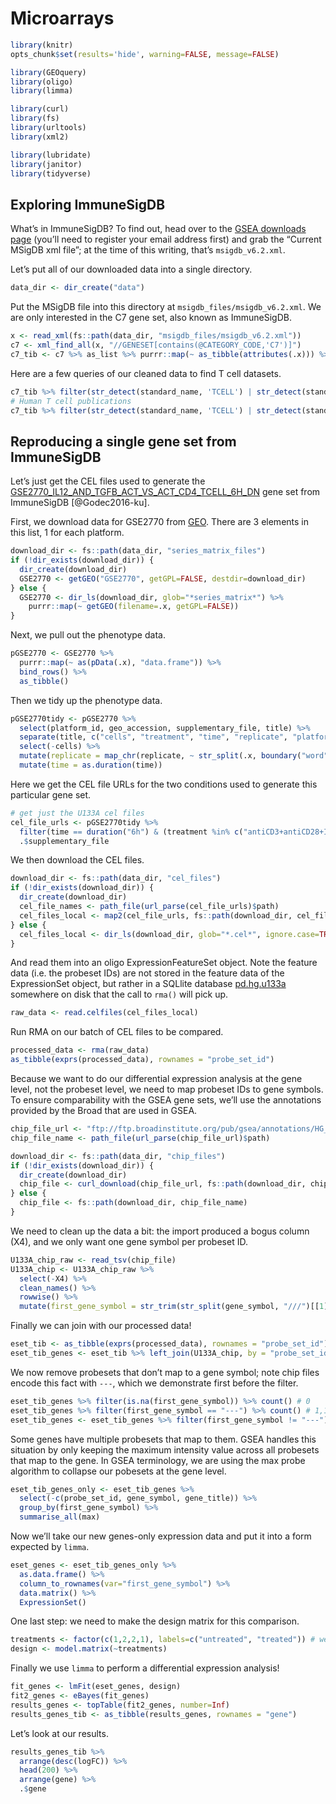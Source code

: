 # Microarrays {#microarrays}

```r
library(knitr)
opts_chunk$set(results='hide', warning=FALSE, message=FALSE)
```

```r
library(GEOquery)
library(oligo)
library(limma)

library(curl)
library(fs)
library(urltools)
library(xml2)

library(lubridate)
library(janitor)
library(tidyverse)
```

## Exploring ImmuneSigDB

What's in ImmuneSigDB? To find out, head over to the [GSEA downloads page](http://software.broadinstitute.org/gsea/downloads.jsp) (you'll need to register your email address first) and grab the "Current MSigDB xml file"; at the time of this writing, that's `msigdb_v6.2.xml`.

Let's put all of our downloaded data into a single directory.

```r
data_dir <- dir_create("data")
```

Put the MSigDB file into this directory at `msigdb_files/msigdb_v6.2.xml`. We are only interested in the C7 gene set, also known as ImmuneSigDB.

```r
x <- read_xml(fs::path(data_dir, "msigdb_files/msigdb_v6.2.xml"))
c7 <- xml_find_all(x, "//GENESET[contains(@CATEGORY_CODE,'C7')]")
c7_tib <- c7 %>% as_list %>% purrr::map(~ as_tibble(attributes(.x))) %>% bind_rows %>% clean_names
```

Here are a few queries of our cleaned data to find T cell datasets.

```r
c7_tib %>% filter(str_detect(standard_name, 'TCELL') | str_detect(standard_name, 'CD3') | str_detect(standard_name, 'CD4') | str_detect(standard_name, 'CD8')) %>% group_by(organism) %>% count() # Homo sapiens 612, Mus musculus 1124
# Human T cell publications
c7_tib %>% filter(str_detect(standard_name, 'TCELL') | str_detect(standard_name, 'CD3') | str_detect(standard_name, 'CD4') | str_detect(standard_name, 'CD8')) %>% filter(organism == 'Homo sapiens') %>% group_by(pmid) %>% count() %>% arrange(desc(n))
```

## Reproducing a single gene set from ImmuneSigDB
Let's just get the CEL files used to generate the [GSE2770_IL12_AND_TGFB_ACT_VS_ACT_CD4_TCELL_6H_DN](http://software.broadinstitute.org/gsea/msigdb/geneset_page.jsp?geneSetName=GSE2770_IL12_AND_TGFB_ACT_VS_ACT_CD4_TCELL_6H_DN) gene set from ImmuneSigDB [@Godec2016-ku].

First, we download data for GSE2770 from [GEO](https://www.ncbi.nlm.nih.gov/geo/). There are 3 elements in this list, 1 for each platform.

```r
download_dir <- fs::path(data_dir, "series_matrix_files")
if (!dir_exists(download_dir)) {
  dir_create(download_dir)
  GSE2770 <- getGEO("GSE2770", getGPL=FALSE, destdir=download_dir)
} else {
  GSE2770 <- dir_ls(download_dir, glob="*series_matrix*") %>%
    purrr::map(~ getGEO(filename=.x, getGPL=FALSE))
}
```

Next, we pull out the phenotype data.

```r
pGSE2770 <- GSE2770 %>%
  purrr::map(~ as(pData(.x), "data.frame")) %>%
  bind_rows() %>%
  as_tibble()
```

Then we tidy up the phenotype data.

```r
pGSE2770tidy <- pGSE2770 %>%
  select(platform_id, geo_accession, supplementary_file, title) %>%
  separate(title, c("cells", "treatment", "time", "replicate", "platform"), sep="[_\\(\\)]") %>%
  select(-cells) %>%
  mutate(replicate = map_chr(replicate, ~ str_split(.x, boundary("word"))[[1]][2])) %>%
  mutate(time = as.duration(time))
```

Here we get the CEL file URLs for the two conditions used to generate this particular gene set.

```r
# get just the U133A cel files
cel_file_urls <- pGSE2770tidy %>%
  filter(time == duration("6h") & (treatment %in% c("antiCD3+antiCD28+IL12+TGFbeta", "antiCD3+antiCD28")) & platform == "U133A") %>%
  .$supplementary_file
```

We then download the CEL files.

```r
download_dir <- fs::path(data_dir, "cel_files")
if (!dir_exists(download_dir)) {
  dir_create(download_dir)
  cel_file_names <- path_file(url_parse(cel_file_urls)$path)
  cel_files_local <- map2(cel_file_urls, fs::path(download_dir, cel_file_names), ~ curl_download(.x, .y)) %>% simplify()
} else {
  cel_files_local <- dir_ls(download_dir, glob="*.cel*", ignore.case=TRUE)
}
```

And read them into an oligo ExpressionFeatureSet object. Note the feature data (i.e. the probeset IDs) are not stored in the feature data of the ExpressionSet object, but rather in a SQLlite database [pd.hg.u133a](https://bioconductor.org/packages/release/data/annotation/html/pd.hg.u133a.html) somewhere on disk that the call to `rma()` will pick up.

```r
raw_data <- read.celfiles(cel_files_local)
```

Run RMA on our batch of CEL files to be compared.

```r
processed_data <- rma(raw_data)
as_tibble(exprs(processed_data), rownames = "probe_set_id")
```

Because we want to do our differential expression analysis at the gene level, not the probeset level, we need to map probeset IDs to gene symbols. To ensure comparability with the GSEA gene sets, we'll use the annotations provided by the Broad that are used in GSEA.

```r
chip_file_url <- "ftp://ftp.broadinstitute.org/pub/gsea/annotations/HG_U133A.chip"
chip_file_name <- path_file(url_parse(chip_file_url)$path)

download_dir <- fs::path(data_dir, "chip_files")
if (!dir_exists(download_dir)) {
  dir_create(download_dir)
  chip_file <- curl_download(chip_file_url, fs::path(download_dir, chip_file_name))
} else {
  chip_file <- fs::path(download_dir, chip_file_name)
}
```

We need to clean up the data a bit: the import produced a bogus column (X4), and we only want one gene symbol per probeset ID.

```r
U133A_chip_raw <- read_tsv(chip_file)
U133A_chip <- U133A_chip_raw %>% 
  select(-X4) %>%
  clean_names() %>%
  rowwise() %>%
  mutate(first_gene_symbol = str_trim(str_split(gene_symbol, "///")[[1]][1])) 
```

Finally we can join with our processed data!

```r
eset_tib <- as_tibble(exprs(processed_data), rownames = "probe_set_id")
eset_tib_genes <- eset_tib %>% left_join(U133A_chip, by = "probe_set_id")
```

We now remove probesets that don't map to a gene symbol; note chip files encode this fact with `---`, which we demonstrate first before the filter.

```r
eset_tib_genes %>% filter(is.na(first_gene_symbol)) %>% count() # 0
eset_tib_genes %>% filter(first_gene_symbol == "---") %>% count() # 1,109
eset_tib_genes <- eset_tib_genes %>% filter(first_gene_symbol != "---")
```

Some genes have multiple probesets that map to them. GSEA handles this situation by only keeping the maximum intensity value across all probesets that map to the gene. In GSEA terminology, we are using the max probe algorithm to collapse our pobesets at the gene level.

```r
eset_tib_genes_only <- eset_tib_genes %>%
  select(-c(probe_set_id, gene_symbol, gene_title)) %>%
  group_by(first_gene_symbol) %>%
  summarise_all(max)
```

Now we'll take our new genes-only expression data and put it into a form expected by `limma`.

```r
eset_genes <- eset_tib_genes_only %>%
  as.data.frame() %>%
  column_to_rownames(var="first_gene_symbol") %>%
  data.matrix() %>%
  ExpressionSet()
```

One last step: we need to make the design matrix for this comparison.

```r
treatments <- factor(c(1,2,2,1), labels=c("untreated", "treated")) # weird ordering of files
design <- model.matrix(~treatments)
```

Finally we use `limma` to perform a differential expression analysis!

```r
fit_genes <- lmFit(eset_genes, design)
fit2_genes <- eBayes(fit_genes)
results_genes <- topTable(fit2_genes, number=Inf)
results_genes_tib <- as_tibble(results_genes, rownames = "gene")
```

Let's look at our results.

```r
results_genes_tib %>%
  arrange(desc(logFC)) %>%
  head(200) %>%
  arrange(gene) %>%
  .$gene
```

